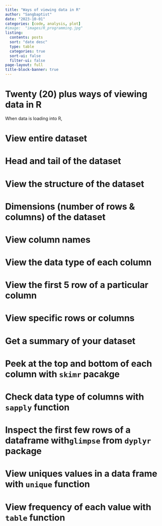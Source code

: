```yaml
---
title: "Ways of viewing data in R"
author: "Sangbaptist"
date: "2023-10-01"
categories: [code, analysis, plot]
#image:  "images/R_programming.jpg"
listing: 
  contents: posts
  sort: "date desc"
  type: table
  categories: true
  sort-ui: false
  filter-ui: false
page-layout: full
title-block-banner: true
---
```


# Twenty (20) plus ways of viewing data in R

When data is loading into R,

# View entire dataset

# Head and tail of the dataset

# View the structure of the dataset

# Dimensions (number of rows & columns) of the dataset

# View column names

# View the data type of each column

# View the first 5 row of a particular column

# View specific rows or columns

# Get a summary of your dataset

# Peek at the top and bottom of each column with `skimr` pacakge

# Check data type of columns with `sapply` function

# Inspect the first few rows of a dataframe with`glimpse` from `dyplyr` package

# View uniques values in a data frame with `unique` function

# View frequency of each value with `table` function

# 
